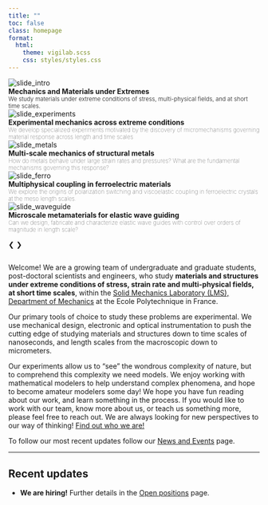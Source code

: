 ```yaml
---
title: ""
toc: false
class: homepage
format: 
  html:
    theme: vigilab.scss
    css: styles/styles.css
---
```


:::{.carousel}
<div class="carousel-slide">
  <img src="resources/images/title/00title.png" alt="slide_intro">
  <div class="carousel-titlecaption"><b>Mechanics and Materials under Extremes</b> <br> 
  <span style="font-size: smaller;font-weight: 300">We study materials under extreme conditions of stress, multi-physical fields, and at short time scales.</span></div>
</div>

<div class="carousel-slide">
  <img src="resources/images/title/05expintro.jpg" alt="slide_experiments">
  <div class="carousel-caption"><b>Experimental mechanics across extreme conditions</b> <br> 
  <span style="font-size: smaller;font-weight: 100">We develop specialized experiments motivated by the discovery of micromechanisms governing material response across length and time scales</span></div>
</div>

<div class="carousel-slide">
  <img src="resources/images/title/01twindynamics.jpg" alt="slide_metals">
  <div class="carousel-caption"><b>Multi-scale mechanics of structural metals</b> <br> 
  <span style="font-size: smaller;font-weight: 100">How do metals behave under large strain rates and pressures? What are the fundamental mechanisms governing this response?</span></div>
</div>

<div class="carousel-slide">
  <img src="resources/images/title/04ferrointro.jpg" alt="slide_ferro">
  <div class="carousel-caption"><b>Multiphysical coupling in ferroelectric materials</b> <br> 
  <span style="font-size: smaller;font-weight: 100">We explore the origins of polarization switching and viscoelastic coupling in ferroelectric crystals at the meso length scales.</span></div>
</div>

<div class="carousel-slide">
  <img src="resources/images/title/03wavesintro.jpg" alt="slide_waveguide">
  <div class="carousel-caption"><b>Microscale metamaterials for elastic wave guiding</b> <br> 
  <span style="font-size: smaller;font-weight: 100">Can we design, fabricate and characterize elastic wave guides with control over orders of magnitude in length scale?</span></div>
</div>

:::

:::{.carousel-nav}
<span class="prev">&#10094;</span>
<span class="next">&#10095;</span>

:::

##
:::{.custom-margin}
Welcome! We are a growing team of undergraduate and graduate students, post-doctoral scientists and engineers, who study **materials and structures under extreme conditions of stress, strain rate and multi-physical fields, at short time scales**, within the <a href="https://lms.ip-paris.fr/" target="_blank">Solid Mechanics Laboratory (LMS), Department of Mechanics</a> at the Ecole Polytechnique in France. 

Our primary tools of choice to study these problems are experimental. We use mechanical design, electronic and optical instrumentation to push the cutting edge of studying materials and structures down to time scales of nanoseconds, and length scales from the macroscopic down to micrometers. 

Our experiments allow us to "see" the wondrous complexity of nature, but to comprehend this complexity we need models. We enjoy working with mathematical modelers to help understand complex phenomena, and hope to become amateur modelers some day! ​​​We hope you have fun reading about our work, and learn something in the process. If you would like to work with our team, know more about us, or teach us something more, please feel free to reach out. We are always looking for new perspectives to our way of thinking! <a href="team.qmd" target="_blank">Find out who we are!</a>

To follow our most recent updates follow our [News and Events](news.qmd) page. 

:::

---

:::{.custom-margin}

## Recent updates
* **We are hiring!** Further details in the [Open positions](positions.qmd) page.

:::

